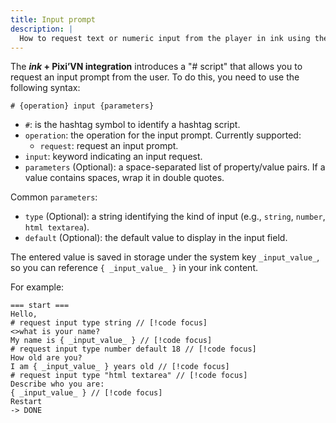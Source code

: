 ```yaml
---
title: Input prompt
description: |
  How to request text or numeric input from the player in ink using the Pixi’VN "# script" and access the result inside your narrative.
---
```



The **_ink_ + Pixi’VN integration** introduces a "# script" that allows you to request an <DynamicLink href="/start/input">input prompt</DynamicLink> from the user. To do this, you need to use the following syntax:

```ink title="ink"
# {operation} input {parameters}
```

- `#`: is the hashtag symbol to identify a hashtag script.
- `operation`: the operation for the input prompt. Currently supported:
  - `request`: request an input prompt.
- `input`: keyword indicating an input request.
- `parameters` (Optional): a space-separated list of property/value pairs. If a value contains spaces, wrap it in double quotes.

Common `parameters`:

- `type` (Optional): a string identifying the kind of input (e.g., `string`, `number`, `html textarea`).
- `default` (Optional): the default value to display in the input field.

The entered value is saved in storage under the system key `_input_value_`, so you can reference `{ _input_value_ }` in your ink content.

For example:

```ink title="ink"
=== start ===
Hello, 
# request input type string // [!code focus]
<>what is your name?
My name is { _input_value_ } // [!code focus]
# request input type number default 18 // [!code focus]
How old are you?
I am { _input_value_ } years old // [!code focus]
# request input type "html textarea" // [!code focus]
Describe who you are:
{ _input_value_ } // [!code focus]
Restart
-> DONE
```

<InputExample />
